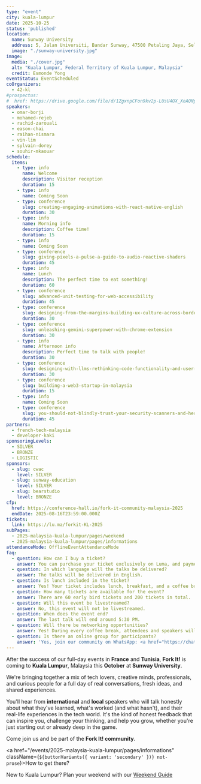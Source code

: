 ```yaml
---
type: "event"
city: kuala-lumpur
date: 2025-10-25
status: 'published'
location:
  name: Sunway University
  address: 5, Jalan Universiti, Bandar Sunway, 47500 Petaling Jaya, Selangor, Malaisie
  image: "./sunway-university.jpg"
image:
  media: "./cover.jpg"
  alt: "Kuala Lumpur, Federal Territory of Kuala Lumpur, Malaysia"
  credit: Esmonde Yong
eventStatus: EventScheduled
coOrganizers:
  - 42-kl
#prospectus:
#  href: https://drive.google.com/file/d/1ZgxnpCFon9kv2p-LUsU4OX_XoAQNpy-C/view?usp=sharing
speakers:
  - omar-borji
  - mohamed-rejeb
  - rachid-zarouali
  - eason-chai
  - raihan-nismara
  - vin-lim
  - sylvain-dorey
  - souhir-mkaouar
schedule:
  items:
    - type: info
      name: Welcome
      description: Visitor reception
      duration: 15
    - type: info
      name: Coming Soon
    - type: conference
      slug: creating-engaging-animations-with-react-native-english
      duration: 30
    - type: info
      name: Morning info
      description: Coffee time!
      duration: 15
    - type: info
      name: Coming Soon
    - type: conference
      slug: giving-pixels-a-pulse-a-guide-to-audio-reactive-shaders
      duration: 45
    - type: info
      name: Lunch
      description: The perfect time to eat something!
      duration: 60
    - type: conference
      slug: advanced-unit-testing-for-web-accessibility
      duration: 45
    - type: conference
      slug: designing-from-the-margins-building-ux-culture-across-borders
      duration: 30
    - type: conference
      slug: unleashing-gemini-superpower-with-chrome-extension
      duration: 30
    - type: info
      name: Afternoon info
      description: Perfect time to talk with people!
      duration: 30
    - type: conference
      slug: designing-with-llms-rethinking-code-functionality-and-user-interfaces
      duration: 30
    - type: conference
      slug: building-a-web3-startup-in-malaysia
      duration: 15
    - type: info
      name: Coming Soon
    - type: conference
      slug: you-should-not-blindly-trust-your-security-scanners-and-here-is-why
      duration: 45
partners:
  - french-tech-malaysia
  - developer-kaki
sponsoringLevels:
  - SILVER
  - BRONZE
  - LOGISTIC
sponsors:
  - slug: cwac
    level: SILVER
  - slug: sunway-education
    level: SILVER
  - slug: bearstudio
    level: BRONZE
cfp:
  href: https://conference-hall.io/fork-it-community-malaysia-2025
  endDate: 2025-08-16T23:59:00.000Z
tickets:
  link: https://lu.ma/forkit-KL-2025
subPages:
  - 2025-malaysia-kuala-lumpur/pages/weekend
  - 2025-malaysia-kuala-lumpur/pages/informations
attendanceMode: OfflineEventAttendanceMode
faq:
  - question: How can I buy a ticket?
    answer: You can purchase your ticket exclusively on Luma, and payments are accepted in MYR.
  - question: In which language will the talks be delivered?
    answer: The talks will be delivered in English.
  - question: Is lunch included in the ticket?
    answer: Yes! Your ticket includes lunch, breakfast, and a coffee break at the end of the day — all halal food.
  - question: How many tickets are available for the event?
    answer: There are 60 early bird tickets and 200 tickets in total.
  - question: Will this event be livestreamed?
    answer: No, this event will not be livestreamed.
  - question: When does the event end?
    answer: The last talk will end around 5:30 PM.
  - question: Will there be networking opportunities?
    answer: Yes! During every coffee break, attendees and speakers will have the chance to connect, exchange ideas, and grow their network.
  - question: Is there an online group for participants?
    answer: 'Yes, join our community on WhatsApp: <a href="https://chat.whatsapp.com/HCiI5g0idD50cpx1yqD12Z?mode=ems_copy_h_t" target="_blank" rel="noopener noreferrer" class="underline">Fork It! Community</a>'
---
```



After the success of our full-day events in **France** and **Tunisia**, **Fork It!** is coming to **Kuala Lumpur**, Malaysia this **October** at **Sunway University**.

We're bringing together a mix of tech lovers, creative minds, professionals, and curious people for a full day of real conversations, fresh ideas, and shared experiences.

You'll hear from **international** and **local** speakers who will talk honestly about what they've learned, what's worked (and what hasn't), and their real-life experiences in the tech world. It's the kind of honest feedback that can inspire you, challenge your thinking, and help you grow, whether you're just starting out or already deep in the game.

Come join us and be part of the **Fork It! community**.

<a href="/events/2025-malaysia-kuala-lumpur/pages/informations" className={`${buttonVariants({ variant: 'secondary' })} not-prose`}>How to get there?</a>

New to Kuala Lumpur? Plan your weekend with our [Weekend Guide](/events/2025-malaysia-kuala-lumpur/pages/weekend)
